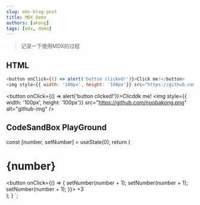 ```yaml
---
slug: mdx-blog-post
title: MDX Demo
authors: [akong]
tags: [mdx, demo]
---
```



> 记录一下使用MDX的过程

## HTML

```js
<button onClick={() => alert('button clicked!')}>Click me!</button>
<img style={{ width: '100px', height: '100px'}} src="https://github.com/noobakong.png" alt="github-img" />
```

<button onClick={() => alert('button clicked!')}>Clicddk me!</button>
<img style={{ width: '100px', height: '100px'}} src="https://github.com/noobakong.png" alt="github-img" />

## CodeSandBox PlayGround
  const [number, setNumber] = useState(0);
  return (
    <div>
      <h1>{number}</h1>
      <button onClick={() => {
        setNumber(number + 1);
        setNumber(number + 1);
        setNumber(number + 1);
      }}>
        +3
      </button>
    </div>
  );
}
`;

<div>
  <Sandpack
    template="react"
    files={{
      '/App.js': reactCode
    }}
  />
</div>
